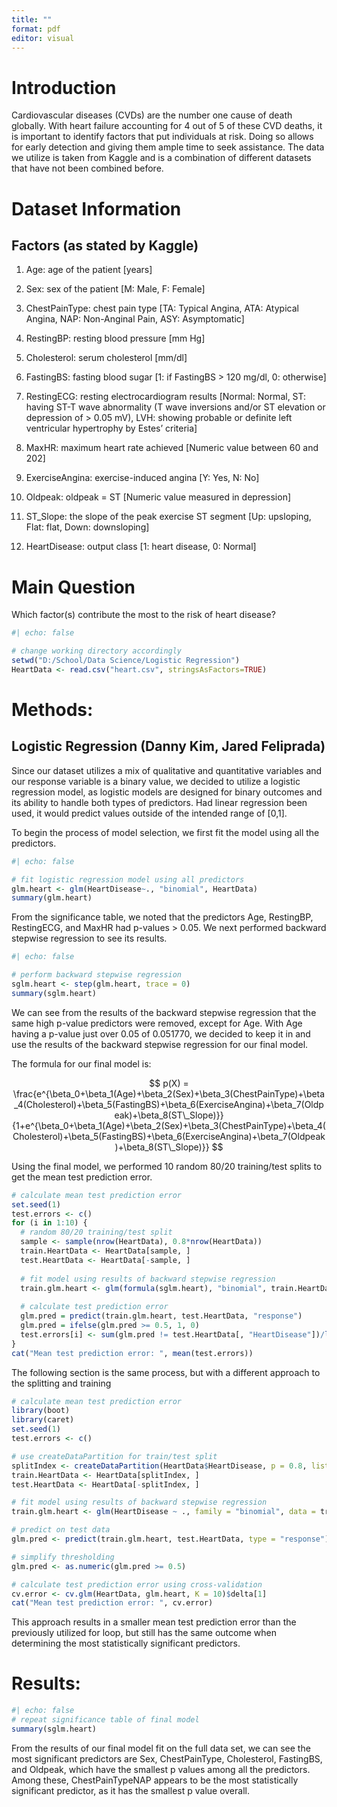 ---
title: ""
format: pdf
editor: visual
---

# Introduction

Cardiovascular diseases (CVDs) are the number one cause of death globally. With heart failure accounting for 4 out of 5 of these CVD deaths, it is important to identify factors that put individuals at risk. Doing so allows for early detection and giving them ample time to seek assistance. The data we utilize is taken from Kaggle and is a combination of different datasets that have not been combined before.

# Dataset Information

## Factors (as stated by Kaggle)

1.  Age: age of the patient \[years\]

2.  Sex: sex of the patient \[M: Male, F: Female\]

3.  ChestPainType: chest pain type \[TA: Typical Angina, ATA: Atypical Angina, NAP: Non-Anginal Pain, ASY: Asymptomatic\]

4.  RestingBP: resting blood pressure \[mm Hg\]

5.  Cholesterol: serum cholesterol \[mm/dl\]

6.  FastingBS: fasting blood sugar \[1: if FastingBS \> 120 mg/dl, 0: otherwise\]

7.  RestingECG: resting electrocardiogram results \[Normal: Normal, ST: having ST-T wave abnormality (T wave inversions and/or ST elevation or depression of \> 0.05 mV), LVH: showing probable or definite left ventricular hypertrophy by Estes' criteria\]

8.  MaxHR: maximum heart rate achieved \[Numeric value between 60 and 202\]

9.  ExerciseAngina: exercise-induced angina \[Y: Yes, N: No\]

10. Oldpeak: oldpeak = ST \[Numeric value measured in depression\]

11. ST_Slope: the slope of the peak exercise ST segment \[Up: upsloping, Flat: flat, Down: downsloping\]

12. HeartDisease: output class \[1: heart disease, 0: Normal\]

# Main Question

Which factor(s) contribute the most to the risk of heart disease?

```{r}
#| echo: false

# change working directory accordingly
setwd("D:/School/Data Science/Logistic Regression")
HeartData <- read.csv("heart.csv", stringsAsFactors=TRUE)
```

# Methods:

## Logistic Regression (Danny Kim, Jared Feliprada)

Since our dataset utilizes a mix of qualitative and quantitative variables and our response variable is a binary value, we decided to utilize a logistic regression model, as logistic models are designed for binary outcomes and its ability to handle both types of predictors. Had linear regression been used, it would predict values outside of the intended range of \[0,1\].

To begin the process of model selection, we first fit the model using all the predictors.

```{r}
#| echo: false

# fit logistic regression model using all predictors
glm.heart <- glm(HeartDisease~., "binomial", HeartData)
summary(glm.heart)
```

From the significance table, we noted that the predictors Age, RestingBP, RestingECG, and MaxHR had p-values \> 0.05. We next performed backward stepwise regression to see its results.

```{r}
#| echo: false

# perform backward stepwise regression
sglm.heart <- step(glm.heart, trace = 0)
summary(sglm.heart)
```

We can see from the results of the backward stepwise regression that the same high p-value predictors were removed, except for Age. With Age having a p-value just over 0.05 of 0.051770, we decided to keep it in and use the results of the backward stepwise regression for our final model.

The formula for our final model is:

$$
p(X) = \frac{e^{\beta_0+\beta_1(Age)+\beta_2(Sex)+\beta_3(ChestPainType)+\beta_4(Cholesterol)+\beta_5(FastingBS)+\beta_6(ExerciseAngina)+\beta_7(Oldpeak)+\beta_8(ST\_Slope)}}{1+e^{\beta_0+\beta_1(Age)+\beta_2(Sex)+\beta_3(ChestPainType)+\beta_4(Cholesterol)+\beta_5(FastingBS)+\beta_6(ExerciseAngina)+\beta_7(Oldpeak)+\beta_8(ST\_Slope)}}
$$

Using the final model, we performed 10 random 80/20 training/test splits to get the mean test prediction error.

```{r}
# calculate mean test prediction error
set.seed(1)
test.errors <- c()
for (i in 1:10) {
  # random 80/20 training/test split
  sample <- sample(nrow(HeartData), 0.8*nrow(HeartData))
  train.HeartData <- HeartData[sample, ]
  test.HeartData <- HeartData[-sample, ]
  
  # fit model using results of backward stepwise regression
  train.glm.heart <- glm(formula(sglm.heart), "binomial", train.HeartData)
  
  # calculate test prediction error
  glm.pred = predict(train.glm.heart, test.HeartData, "response")
  glm.pred = ifelse(glm.pred >= 0.5, 1, 0)
  test.errors[i] <- sum(glm.pred != test.HeartData[, "HeartDisease"])/length(glm.pred)
}
cat("Mean test prediction error: ", mean(test.errors))
```

The following section is the same process, but with a different approach to the splitting and training

```{r}
# calculate mean test prediction error
library(boot)
library(caret)
set.seed(1)
test.errors <- c()

# use createDataPartition for train/test split
splitIndex <- createDataPartition(HeartData$HeartDisease, p = 0.8, list = FALSE)
train.HeartData <- HeartData[splitIndex, ]
test.HeartData <- HeartData[-splitIndex, ]

# fit model using results of backward stepwise regression
train.glm.heart <- glm(HeartDisease ~ ., family = "binomial", data = train.HeartData)

# predict on test data
glm.pred <- predict(train.glm.heart, test.HeartData, type = "response")

# simplify thresholding
glm.pred <- as.numeric(glm.pred >= 0.5)

# calculate test prediction error using cross-validation
cv.error <- cv.glm(HeartData, glm.heart, K = 10)$delta[1]
cat("Mean test prediction error: ", cv.error)
```

This approach results in a smaller mean test prediction error than the previously utilized for loop, but still has the same outcome when determining the most statistically significant predictors.

# Results:

```{r}
#| echo: false
# repeat significance table of final model
summary(sglm.heart)
```

From the results of our final model fit on the full data set, we can see the most significant predictors are Sex, ChestPainType, Cholesterol, FastingBS, and Oldpeak, which have the smallest p values among all the predictors. Among these, ChestPainTypeNAP appears to be the most statistically significant predictor, as it has the smallest p value overall.
